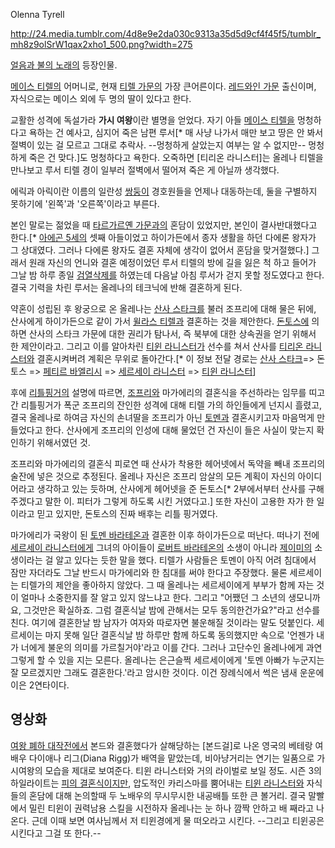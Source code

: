 Olenna Tyrell

http://24.media.tumblr.com/4d8e9e2da030c9313a35d5d9cf4f45f5/tumblr_mh8z9olSrW1qax2xho1_500.png?width=275


[[얼음과 불의 노래]]의 등장인물.

[[메이스 티렐]]의 어머니로, 현재 [[티렐 가문]]의 가장 큰어른이다. [[레드와인 가문]] 출신이며, 자식으로는 메이스 외에 두 명의 딸이 있다고 한다.

교활한 성격에 독설가라 '''가시 여왕'''이란 별명을 얻었다. 자기 아들 [[메이스 티렐]]을 멍청하다고 욕하는 건 예사고, 심지어 죽은 남편 루서[* 매 사냥 나가서 매만 보고 땅은 안 봐서 절벽이 있는 걸 모르고 그대로 추락사. --멍청하게 살았는지 여부는 알 수 없지만-- 멍청하게 죽은 건 맞다.]도 멍청하다고 욕한다. 오죽하면 [티리온 라니스터]는 올레나 티렐을 만나보고 루서 티렐 경이 일부러 절벽에서 떨어져 죽은 게 아닐까 생각했다.

에릭과 아릭이란 이름의 일란성 [[쌍둥이]] 경호원들을 언제나 대동하는데, 둘을 구별하지 못하기에 '왼쪽'과 '오른쪽'이라고 부른다.

본인 말로는 젊었을 때 [[타르가르옌 가문]]과의 혼담이 있었지만, 본인이 결사반대했다고 한다.[* [[아에곤 5세]]의 셋째 아들이었고 하이가든에서 종자 생활을 하던 다에론 왕자가 그 상대였다. 그러나 다에론 왕자도 결혼 자체에 생각이 없어서 혼담을 맞거절했다.] 그래서 원래 자신의 언니와 결혼 예정이었던 루서 티렐의 방에 길을 잃은 척 하고 들어가 그날 밤 하루 종일 [[검열삭제]]를 하였는데 다음날 아침 루서가 걷지 못할 정도였다고 한다. 결국 기력을 차린 루서는 올레나의 테크닉에 반해 결혼하게 된다.

약혼이 성립된 후 왕궁으로 온 올레나는 [[산사 스타크]]를 불러 조프리에 대해 물은 뒤에, 산사에게 하이가든으로 같이 가서 [[윌라스 티렐]]과 결혼하는 것을 제안한다. [[돈토스]]에 의하면 산사의 스타크 가문에 대한 권리가 탐나서, 즉 북부에 대한 상속권을 얻기 위해서 한 제안이라고. 그리고 이를 알아차린 [[티윈 라니스터]]가 선수를 쳐서 산사를 [[티리온 라니스터]]와 결혼시켜버려 계획은 무위로 돌아간다.[* 이 정보 전달 경로는 [[산사 스타크]]=> 돈토스 => [[페티르 바엘리시]] => [[세르세이 라니스터]] => [[티윈 라니스터]]]

후에 [[피터 베일리쉬|리틀핑거]]의 설명에 따르면, [[조프리 바라테온|조프리]]와 마가에리의 결혼식을 주선하라는 임무를 띠고 간 리틀핑거가 폭군 조프리의 잔인한 성격에 대해 티렐 가의 하인들에게 넌지시 흘렸고, 결국 올레나로 하여금 자신의 손녀딸을 조프리가 아닌 [[토멘 바라테온|토멘]]과 결혼시키고자 마음먹게 만들었다고 한다. 산사에게 조프리의 인성에 대해 물었던 건 자신이 들은 사실이 맞는지 확인하기 위해서였던 것. 

조프리와 마가에리의 결혼식 피로연 때 산사가 착용한 헤어넷에서 독약을 빼내 조프리의 술잔에 넣은 것으로 추정된다. 올레나 자신은 조프리 암살의 모든 계획이 자신의 아이디어라고 생각하고 있는 듯하며, 산사에게 헤어넷을 준 돈토스[* 2부에서부터 산사를 구해주겠다고 말한 이. 피터가 그렇게 하도록 시킨 거였다고.] 또한 자신이 고용한 자가 한 일이라고 믿고 있지만, 돈토스의 진짜 배후는 리틀 핑거였다.

마가에리가 국왕이 된 [[토멘 바라테온]]과 결혼한 이후 하이가든으로 떠난다. 떠나기 전에 [[세르세이 라니스터]]에게 그녀의 아이들이 [[로버트 바라테온]]의 소생이 아니라 [[제이미 라니스터|제이미]]의 소생이라는 걸 알고 있다는 듯한 말을 했다. 티렐가 사람들은 토멘이 아직 어려 침대에서 잠만 자더라도 그날 반드시 마가에리와 한 침대를 써야 한다고 주장했다. 물론 세르세이는 티렐가의 제안을 좋아하지 않았다. 그 때 올레나는 세르세이에게 부부가 함께 자는 것이 얼마나 소중한지를 잘 알고 있지 않느냐고 한다. 그리고 "어쨌던 그 소년의 생모니까요, 그것만은 확실하죠. 그럼 결혼식날 밤에 관해서는 모두 동의한건가요?"라고 선수를 친다. 여기에 결혼한날 밤 남자가 여자와 따로자면 불운해질 것이라는 말도 덧붙인다. 세르세이는 마지 못해 일단 결혼식날 밤 하루만 함께 하도록 동의했지만 속으로 '언젠가 내가 너에게 불운의 의미를 가르칠거야'라고 이를 간다. 그러나 고단수인 올레나에게 과연 그렇게 할 수 있을 지는 모른다. 올레나는 은근슬쩍 세르세이에게 '토멘 아빠가 누군지는 잘 모르겠지만 그래도 결혼한다.'라고 암시한 것이다. 이건 장례식에서 썩은 냄새 운운에 이은 2연타이다.  

== 영상화 ==
[[여왕 폐하 대작전]]에서 본드와 결혼했다가 살해당하는 [본드걸]로 나온 영국의 베테랑 여배우 다이애나 리그(Diana Rigg)가 배역을 맡았는데, 비아냥거리는 연기는 일품으로 가시여왕의 모습을 제대로 보여준다. 티윈 라니스터와 거의 라이벌로 보일 정도. 시즌 3의 하일라이트는 [[피의 결혼식]]이지만, 압도적인 카리스마를 뿜어내는 [[티윈 라니스터]]와 자식들의 혼담에 대해 논의할때 두 노배우의 무시무시한 내공배틀 또한 큰 볼거리. 결국 말빨에서 밀린 티윈이 권력남용 스킬을 시전하자 올레나는 눈 하나 깜짝 안하고 배 째라고 나온다. 근데 이때 보면 여사님께서 저 티윈경에게 물 떠오라고 시킨다. --그리고 티윈공은 시킨다고 그걸 또 한다.--

